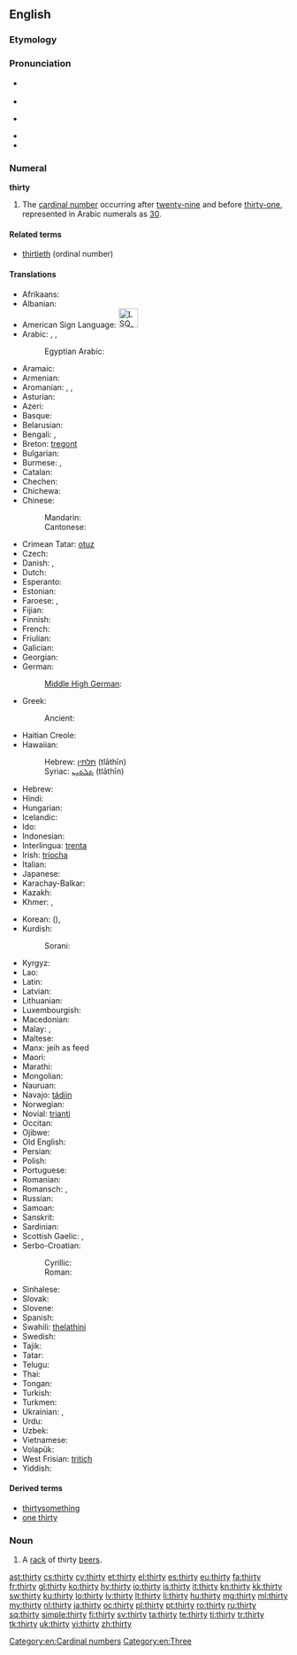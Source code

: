 ==English==

===Etymology===
{{etyl|ang}} {{term|þritig|þritiġ|lang=ang|sc=Latinx}}

===Pronunciation===
* {{a|UK}} {{IPA|/ˈθɜːti/}}
* {{audio|en-uk-thirty.ogg|Audio (UK)}}
* {{a|US}} {{IPA|/ˈθɚɾij/}}
* {{audio|en-us-thirty.ogg|Audio (US)}}
* {{rhymes|ɜː(r)ti}}

===Numeral===
'''thirty'''

# The [[cardinal number]] occurring after [[twenty-nine]] and before [[thirty-one]], represented in Arabic numerals as [[30]].

====Related terms====
* [[thirtieth]] (ordinal number)

====Translations====
{{trans-top|cardinal number}}
* Afrikaans: {{t-|af|dertig}}
* Albanian: {{t-|sq|tridhjetë}}
* American Sign Language: [[Image:LSQ 30.jpg|35px]]
* Arabic: {{t-|ar|ثلاثين|tr=ṯalāṯīn|alt=ثَلاثِينَ|sc=Arab}}, {{qualifier|only nominative, formal}} {{t-|ar|ثلاثون|tr=ṯalāṯūn|alt=ثَلاثُونَ|sc=Arab}}, {{qualifier|numeral}} {{t-|ar|٣٠|sc=Arab}}
*: Egyptian Arabic: {{tø|arz|تلاتين|tr=talātīn|sc=Arab|xs=Egyptian Arabic}}
* Aramaic:
* Armenian: {{t+|hy|երեսուն|tr=eresun}}
* Aromanian: {{t|rup|treidzãts}}, {{t|rup|treidzãtsi}}, {{t|rup|tridzãts}}
* Asturian: {{t+|ast|trenta|xs=Asturian}}
* Azeri: {{t+|az|otuz}}
* Basque: {{t+|eu|hogeita hamar|xs=Basque}}
* Belarusian: {{t-|be|трыццаць|tr=trýccacʹ|sc=Cyrl}}
* Bengali: {{t-|bn|ত্রিশ|tr=trish|sc=Beng}}, {{t-|bn|তিরিশ|tr=tirish|sc=Beng}}
* Breton: [[tregont]]
* Bulgarian: {{t-|bg|тридесет|tr=trídeset|sc=Cyrl}}
* Burmese: {{t-|my|သုံးဆယ်|tr=thon:zè|sc=Mymr}}, {{qualifier|numeral}} {{t-|my|၃၀|sc=Mymr}}
* Catalan: {{t+|ca|trenta}}
* Chechen: {{tø|ce|ткъе итт|tr=tqe itt}}
* Chichewa: {{tø|ny|makumi atatu}}
* Chinese:
*: Mandarin: {{t|zh|三十|tr=sānshí|sc=Hani}}
*: Cantonese: {{tø|yue|卅|tr=sā<sup>1</sup>|sc=Hani}}
* Crimean Tatar: [[otuz#Crimean Tatar|otuz]]
* Czech: {{t+|cs|třicet}}
* Danish: {{t+|da|tredive}}, {{t-|da|tredve}}
* Dutch: {{t+|nl|dertig|f}}
* Esperanto: {{t+|eo|tridek|xs=Esperanto}}
* Estonian: {{t+|et|kolmkümmend}}
* Faroese: {{t-|fo|tretivu}}, {{t-|fo|tríati}}
* Fijian: {{t|fj|va saga vulu}}
* Finnish: {{t+|fi|kolmekymmentä}}
* French: {{t+|fr|trente|m}}
* Friulian: {{t|fur|trente}}
* Galician: {{t+|gl|trinta|xs=Galician}}
* Georgian: {{t-|ka|ოცდაათი|tr=otsdaat'i|sc=Geor}}
* German: {{t+|de|dreißig|f}}
*: [[Middle High German]]: {{tø|gmh|drīȥic}}
* Greek: {{t+|el|τριάντα|tr=triánda}}
*: Ancient: {{tø|grc|τριάκοντα|tr=triákonta|sc=polytonic}}
* Haitian Creole: {{tø|ht|trant}}
* Hawaiian: {{tø|haw|kanakolu}}
*: Hebrew: [[תלתין]] (tlāthīn) {{c}}
*: Syriac: [[ܬܠܬܝܢ]] (tlāthīn) {{c}}
* Hebrew: {{t-|he|שלושים|m|f|alt=שְׁלוֹשִׁים|tr=shloshím}}
* Hindi: {{t+|hi|तीस|tr=tīs|sc=Deva}}
* Hungarian: {{t+|hu|harminc}}
* Icelandic: {{t+|is|þrjátíu}}
* Ido: {{t+|io|triadek|xs=Ido}}
* Indonesian: {{t-|id|tiga puluh}}
* Interlingua: [[trenta]]
* Irish: [[tríocha]]
* Italian: {{t+|it|trenta}}
* Japanese: {{t+|ja|三十|tr=さんじゅう, sanjū|sc=Jpan}}
* Karachay-Balkar: {{tø|krc|отуз|tr=otuz|sc=Cyrl}}
* Kazakh: {{t|kk|отыз|tr=otız|sc=Cyrl}}
* Khmer: {{t+|km|សាមសិប|tr=saam səp|sc=Khmr}}, {{qualifier|numeral}} {{t-|km|៣០|sc=Khmr}}
{{trans-mid}}
* Korean: {{t+|ko|삼십|tr=samsip|sc=Kore}} ({{t+|ko|三十|sc=Kore}}), {{t+|ko|서른|tr=seoreun|sc=Kore}}
* Kurdish:
*: Sorani: {{t-|ku|سی|sc=ku-Arab}}
* Kyrgyz: {{t-|ky|отуз|tr=otuz|sc=Cyrl}}
* Lao: {{t-|lo|ສາມສິບ|tr=săːm síp|sc=Laoo}}
* Latin: {{t-|la|triginta|alt=trīgintaː}}
* Latvian: {{t+|lv|trīsdesmit}}
* Lithuanian: {{t+|lt|trisdešimt}}
* Luxembourgish: {{t-|lb|drësseg}}
* Macedonian: {{t-|mk|триесет|tr=tríeset}}
* Malay: {{t-|ms|tiga puluh}}, {{t-|ms|telu puluh}}
* Maltese: {{t-|mt|tlettin}}
* Manx: jeih as feed
* Maori: {{t|mi|whā tekau}}
* Marathi: {{t-|mr|तीस|tr=tīsa|sc=Deva}}
* Mongolian: {{t-|mn|гуч|tr=guč|sc=Cyrl}}
* Nauruan: {{t|na|animo|sc=Knda}}
* Navajo: [[tádiin]]
* Norwegian: {{t-|no|tredve}}
* Novial: [[trianti]]
* Occitan: {{t|oc|trenta}}
* Ojibwe: {{tø|oj|nisimidana}}
* Old English: {{t-|ang|þritig|alt=þrītiġ|xs=Old English}}
* Persian: {{t+|fa|سی|tr=si|xs=Persian}}
* Polish: {{t+|pl|trzydzieści}}
* Portuguese: {{t+|pt|trinta}}
* Romanian: {{t+|ro|treizeci}}
* Romansch: {{t|rm|trenta}}, {{t|rm|trainta}}
* Russian: {{t+|ru|тридцать|tr=trídcatʹ}}
* Samoan: {{t|sm|fagafulu}}
* Sanskrit: {{t-|sa|त्रिंशत्|tr=triṁśat|xs=Sanskrit}}
* Sardinian: {{t|sc|trinta}}
* Scottish Gaelic: {{qualifier|old system}} {{t-|gd|deug|xs=Scottish Gaelic}} {{t-|gd|air fhichead|xs=Scottish Gaelic}}, {{qualifier|new system}} {{t-|gd|trìthead|xs=Scottish Gaelic}}
* Serbo-Croatian:
*: Cyrillic: {{t-|sh|тридесет}}
*: Roman: {{t-|sh|trideset}}
* Sinhalese: {{t-|si|තිහ|tr=thiha|sc=Sinh}}
* Slovak: {{t-|sk|tridsať}}
* Slovene: {{t+|sl|trideset}}
* Spanish: {{t+|es|treinta}}
* Swahili: [[thelathini]]
* Swedish: {{t+|sv|trettio}}
* Tajik: {{t-|tg|си|tr=si|sc=Cyrl}}
* Tatar: {{t+|tt|утыз|tr=utız|sc=Cyrl}}
* Telugu: {{t-|te|ముప్ఫై|tr=mupphai}}
* Thai: {{t-|th|สามสิบ|tr=săam sìp|sc=Thai}}
* Tongan: {{t|to|fāgofulu}}
* Turkish: {{t+|tr|otuz}}
* Turkmen: {{t+|tk|otuz}}
* Ukrainian: {{t+|uk|тридцять|tr=trýdcjatʹ|sc=Cyrl}}, {{t-|uk|трийцять|tr=trýjcjatʹ|sc=Cyrl}}
* Urdu: {{t-|ur|تیس|tr=tīs|sc=ur-Arab}}
* Uzbek: {{t-|uz|o'ttiz}}
* Vietnamese: {{t-|vi|ba mươi}}
* Volapük: {{t+|vo|kildeg}}
* West Frisian: [[tritich]]
* Yiddish: {{t-|yi|דרייַסיק|tr=draysik|sc=Hebr}}
{{trans-bottom}}

====Derived terms====
* [[thirtysomething]]
* [[one thirty]]

===Noun===
{{en-noun|thirties}}

# {{slang}} A [[rack]] of thirty [[beer]]s.

[[Category:en:Cardinal numbers]]
[[Category:en:Three]]

[[ast:thirty]]
[[cs:thirty]]
[[cy:thirty]]
[[et:thirty]]
[[el:thirty]]
[[es:thirty]]
[[eu:thirty]]
[[fa:thirty]]
[[fr:thirty]]
[[gl:thirty]]
[[ko:thirty]]
[[hy:thirty]]
[[io:thirty]]
[[is:thirty]]
[[it:thirty]]
[[kn:thirty]]
[[kk:thirty]]
[[sw:thirty]]
[[ku:thirty]]
[[lo:thirty]]
[[lv:thirty]]
[[lt:thirty]]
[[li:thirty]]
[[hu:thirty]]
[[mg:thirty]]
[[ml:thirty]]
[[my:thirty]]
[[nl:thirty]]
[[ja:thirty]]
[[oc:thirty]]
[[pl:thirty]]
[[pt:thirty]]
[[ro:thirty]]
[[ru:thirty]]
[[sq:thirty]]
[[simple:thirty]]
[[fi:thirty]]
[[sv:thirty]]
[[ta:thirty]]
[[te:thirty]]
[[ti:thirty]]
[[tr:thirty]]
[[tk:thirty]]
[[uk:thirty]]
[[vi:thirty]]
[[zh:thirty]]